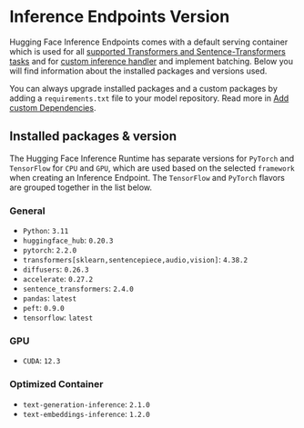 # Inference Endpoints Version

Hugging Face Inference Endpoints comes with a default serving container which is used for all [supported Transformers and Sentence-Transformers tasks](/docs/inference-endpoints/supported_tasks) and for [custom inference handler](/docs/inference-endpoints/guides/custom_handler) and implement batching.
Below you will find information about the installed packages and versions used.

You can always upgrade installed packages and a custom packages by adding a `requirements.txt` file to your model repository. Read more in [Add custom Dependencies](/docs/inference-endpoints/guides/custom_dependencies).

## Installed packages & version

The Hugging Face Inference Runtime has separate versions for `PyTorch` and `TensorFlow` for `CPU` and `GPU`, which are used based on the selected `framework` when creating an Inference Endpoint. The `TensorFlow` and `PyTorch` flavors are grouped together in the list below.

### General

- `Python`: `3.11`
- `huggingface_hub`: `0.20.3`
- `pytorch`: `2.2.0`
- `transformers[sklearn,sentencepiece,audio,vision]`: `4.38.2`
- `diffusers`: `0.26.3`
- `accelerate`: `0.27.2`
- `sentence_transformers`: `2.4.0`
- `pandas`: `latest`
- `peft`: `0.9.0`
- `tensorflow`: `latest`

### GPU

- `CUDA`: `12.3`

### Optimized Container

- `text-generation-inference`: `2.1.0`
- `text-embeddings-inference`: `1.2.0`
